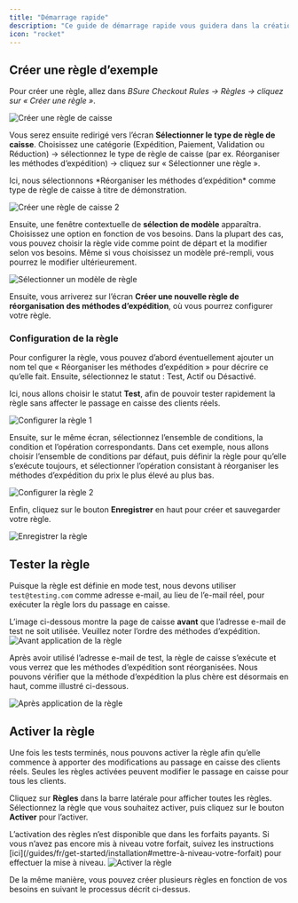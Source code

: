 ```yaml
---
title: "Démarrage rapide"
description: "Ce guide de démarrage rapide vous guidera dans la création d’une règle d’exemple, montrant son fonctionnement et comment elle peut être utilisée pour personnaliser votre passage en caisse Shopify."
icon: "rocket"
---
```


## Créer une règle d’exemple

Pour créer une règle, allez dans _BSure Checkout Rules → Règles → cliquez sur « Créer une règle »_.

<img
  src="/images/quickstart/create-checkout-rule.webp"
  alt="Créer une règle de caisse"
/>

Vous serez ensuite redirigé vers l’écran **Sélectionner le type de règle de caisse**. Choisissez une catégorie (Expédition, Paiement, Validation ou Réduction) → sélectionnez le type de règle de caisse (par ex. Réorganiser les méthodes d’expédition) → cliquez sur « Sélectionner une règle ».

<Warning>
  Ici, nous sélectionnons *Réorganiser les méthodes d’expédition* comme type de
  règle de caisse à titre de démonstration.
</Warning>

<img
  src="/images/quickstart/create-checkout-rule-2.webp"
  alt="Créer une règle de caisse 2"
/>

Ensuite, une fenêtre contextuelle de **sélection de modèle** apparaîtra. Choisissez une option en fonction de vos besoins. Dans la plupart des cas, vous pouvez choisir la règle vide comme point de départ et la modifier selon vos besoins. Même si vous choisissez un modèle pré-rempli, vous pourrez le modifier ultérieurement.

<img
  src="/images/shared/select-rule-template.webp"
  alt="Sélectionner un modèle de règle"
/>

Ensuite, vous arriverez sur l’écran **Créer une nouvelle règle de réorganisation des méthodes d’expédition**, où vous pourrez configurer votre règle.

### Configuration de la règle

Pour configurer la règle, vous pouvez d’abord éventuellement ajouter un nom tel que « Réorganiser les méthodes d’expédition » pour décrire ce qu’elle fait. Ensuite, sélectionnez le statut : Test, Actif ou Désactivé.

Ici, nous allons choisir le statut **Test**, afin de pouvoir tester rapidement la règle sans affecter le passage en caisse des clients réels.

<img src="/images/shared/rule-configure-1.webp" alt="Configurer la règle 1" />

Ensuite, sur le même écran, sélectionnez l’ensemble de conditions, la condition et l’opération correspondants. Dans cet exemple, nous allons choisir l’ensemble de conditions par défaut, puis définir la règle pour qu’elle s’exécute toujours, et sélectionner l’opération consistant à réorganiser les méthodes d’expédition du prix le plus élevé au plus bas.

<img src="/images/shared/rule-configure-2.webp" alt="Configurer la règle 2" />

Enfin, cliquez sur le bouton <b>Enregistrer</b> en haut pour créer et sauvegarder votre règle.

<img src="/images/shared/save-rule.webp" alt="Enregistrer la règle" />

## Tester la règle

Puisque la règle est définie en mode test, nous devons utiliser `test@testing.com` comme adresse e-mail, au lieu de l’e-mail réel, pour exécuter la règle lors du passage en caisse.

<Warning>
  L’image ci-dessous montre la page de caisse <b>avant</b> que l’adresse e-mail
  de test ne soit utilisée. Veuillez noter l’ordre des méthodes d’expédition.
</Warning>

<img src="/images/shared/before-rule-apply.webp" alt="Avant application de la règle" />

Après avoir utilisé l’adresse e-mail de test, la règle de caisse s’exécute et vous verrez que les méthodes d’expédition sont réorganisées. Nous pouvons vérifier que la méthode d’expédition la plus chère est désormais en haut, comme illustré ci-dessous.

<img src="/images/shared/after-rule-apply.webp" alt="Après application de la règle" />

## Activer la règle

Une fois les tests terminés, nous pouvons activer la règle afin qu’elle commence à apporter des modifications au passage en caisse des clients réels. Seules les règles activées peuvent modifier le passage en caisse pour tous les clients.

Cliquez sur **Règles** dans la barre latérale pour afficher toutes les règles. Sélectionnez la règle que vous souhaitez activer, puis cliquez sur le bouton **Activer** pour l’activer.

<Warning>
  L’activation des règles n’est disponible que dans les forfaits payants. Si vous
  n’avez pas encore mis à niveau votre forfait, suivez les instructions
  [ici](/guides/fr/get-started/installation#mettre-à-niveau-votre-forfait) pour effectuer la mise à niveau.
</Warning>

<img src="/images/shared/activate-the-rule.webp" alt="Activer la règle" />

De la même manière, vous pouvez créer plusieurs règles en fonction de vos besoins en suivant le processus décrit ci-dessus.
